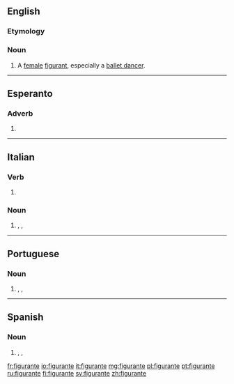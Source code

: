 ==English==

===Etymology===
{{etyl|fr|en}}

===Noun===
{{en-noun}}

# A [[female]] [[figurant]], especially a [[ballet dancer]].

{{Webster 1913}}

----

==Esperanto==

===Adverb===
{{head|eo|participle}}

# {{eo-form of|figur|ante}}

----

==Italian==

===Verb===
{{head|it|present participle}}

# {{present participle of|figurare|lang=it}}

===Noun===
{{it-noun|m}}

# {{l/en|extra}}, {{l/en|bit player}}, {{l/en|walk-on}} {{gloss|in a film, play, TV show etc.}}

----

==Portuguese==

===Noun===
{{pt-noun|mf}}

# {{l/en|extra}}, {{l/en|bit player}}, {{l/en|walk-on}} {{gloss|in a film, play, TV show etc.}}

----

==Spanish==

===Noun===
{{es-noun|mf}}

# {{l/en|extra}}, {{l/en|bit player}}, {{l/en|walk-on}} {{gloss|in a film, play, TV show etc.}}

[[fr:figurante]]
[[io:figurante]]
[[it:figurante]]
[[mg:figurante]]
[[pl:figurante]]
[[pt:figurante]]
[[ru:figurante]]
[[fi:figurante]]
[[sv:figurante]]
[[zh:figurante]]